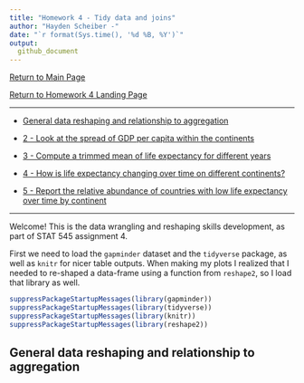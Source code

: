 ```yaml
---
title: "Homework 4 - Tidy data and joins"
author: "Hayden Scheiber -"
date: "`r format(Sys.time(), '%d %B, %Y')`"
output: 
  github_document
---
```


[Return to Main Page](https://github.com/HScheiber/STAT545-hw-Scheiber-Hayden/blob/master/README.md)

[Return to Homework 4 Landing Page](README.md)

---

- [General data reshaping and relationship to aggregation](#General-data-reshaping-and-relationship-to-aggregation)

- [2 - Look at the spread of GDP per capita within the continents](#2---look-at-the-spread-of-gdp-per-capita-within-the-continents)

- [3 - Compute a trimmed mean of life expectancy for different years](#3---compute-a-trimmed-mean-of-life-expectancy-for-different-years)

- [4 - How is life expectancy changing over time on different continents?](#4---how-is-life-expectancy-changing-over-time-on-different-continents?)

- [5 - Report the relative abundance of countries with low life expectancy over time by continent](#5---report-the-relative-abundance-of-countries-with-low-life-expectancy-over-time-by-continent)

---

Welcome! This is the data wrangling and reshaping skills development, as part of STAT 545 assignment 4.

First we need to load the `gapminder` dataset and the `tidyverse` package, as well as `knitr` for nicer table outputs. When making my plots I realized that I needed to re-shaped a data-frame using a function from `reshape2`, so I load that library as well.

```r
suppressPackageStartupMessages(library(gapminder))
suppressPackageStartupMessages(library(tidyverse))
suppressPackageStartupMessages(library(knitr))
suppressPackageStartupMessages(library(reshape2))
```

## General data reshaping and relationship to aggregation

